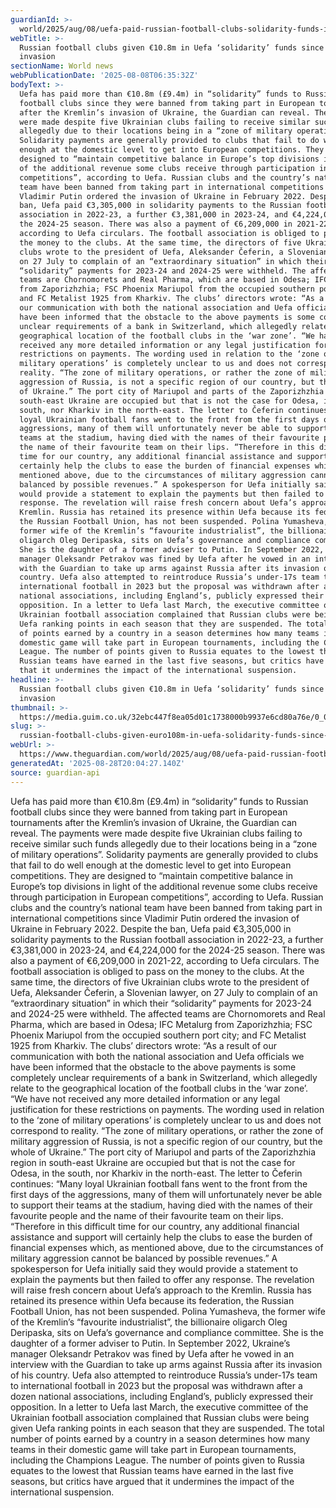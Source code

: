 ```yaml
---
guardianId: >-
  world/2025/aug/08/uefa-paid-russian-football-clubs-solidarity-funds-invasion-ukraine
webTitle: >-
  Russian football clubs given €10.8m in Uefa ‘solidarity’ funds since Ukraine
  invasion
sectionName: World news
webPublicationDate: '2025-08-08T06:35:32Z'
bodyText: >-
  Uefa has paid more than €10.8m (£9.4m) in “solidarity” funds to Russian
  football clubs since they were banned from taking part in European tournaments
  after the Kremlin’s invasion of Ukraine, the Guardian can reveal. The payments
  were made despite five Ukrainian clubs failing to receive similar such funds
  allegedly due to their locations being in a “zone of military operations”.
  Solidarity payments are generally provided to clubs that fail to do well
  enough at the domestic level to get into European competitions. They are
  designed to “maintain competitive balance in Europe’s top divisions in light
  of the additional revenue some clubs receive through participation in European
  competitions”, according to Uefa. Russian clubs and the country’s national
  team have been banned from taking part in international competitions since
  Vladimir Putin ordered the invasion of Ukraine in February 2022. Despite the
  ban, Uefa paid €3,305,000 in solidarity payments to the Russian football
  association in 2022-23, a further €3,381,000 in 2023-24, and €4,224,000 for
  the 2024-25 season. There was also a payment of €6,209,000 in 2021-22,
  according to Uefa circulars. The football association is obliged to pass on
  the money to the clubs. At the same time, the directors of five Ukrainian
  clubs wrote to the president of Uefa, Aleksander Čeferin, a Slovenian lawyer,
  on 27 July to complain of an “extraordinary situation” in which their
  “solidarity” payments for 2023-24 and 2024-25 were withheld. The affected
  teams are Chornomorets and Real Pharma, which are based in Odesa; IFC Metalurg
  from Zaporizhzhia; FSC Phoenix Mariupol from the occupied southern port city;
  and FC Metalist 1925 from Kharkiv. The clubs’ directors wrote: “As a result of
  our communication with both the national association and Uefa officials we
  have been informed that the obstacle to the above payments is some completely
  unclear requirements of a bank in Switzerland, which allegedly relate to the
  geographical location of the football clubs in the ‘war zone’. “We have not
  received any more detailed information or any legal justification for these
  restrictions on payments. The wording used in relation to the ‘zone of
  military operations’ is completely unclear to us and does not correspond to
  reality. “The zone of military operations, or rather the zone of military
  aggression of Russia, is not a specific region of our country, but the whole
  of Ukraine.” The port city of Mariupol and parts of the Zaporizhzhia region in
  south-east Ukraine are occupied but that is not the case for Odesa, in the
  south, nor Kharkiv in the north-east. The letter to Čeferin continues: “Many
  loyal Ukrainian football fans went to the front from the first days of the
  aggressions, many of them will unfortunately never be able to support their
  teams at the stadium, having died with the names of their favourite people and
  the name of their favourite team on their lips. “Therefore in this difficult
  time for our country, any additional financial assistance and support will
  certainly help the clubs to ease the burden of financial expenses which, as
  mentioned above, due to the circumstances of military aggression cannot be
  balanced by possible revenues.” A spokesperson for Uefa initially said they
  would provide a statement to explain the payments but then failed to offer any
  response. The revelation will raise fresh concern about Uefa’s approach to the
  Kremlin. Russia has retained its presence within Uefa because its federation,
  the Russian Football Union, has not been suspended. Polina Yumasheva, the
  former wife of the Kremlin’s “favourite industrialist”, the billionaire
  oligarch Oleg Deripaska, sits on Uefa’s governance and compliance committee.
  She is the daughter of a former adviser to Putin. In September 2022, Ukraine’s
  manager Oleksandr Petrakov was fined by Uefa after he vowed in an interview
  with the Guardian to take up arms against Russia after its invasion of his
  country. Uefa also attempted to reintroduce Russia’s under-17s team to
  international football in 2023 but the proposal was withdrawn after a dozen
  national associations, including England’s, publicly expressed their
  opposition. In a letter to Uefa last March, the executive committee of the
  Ukrainian football association complained that Russian clubs were being given
  Uefa ranking points in each season that they are suspended. The total number
  of points earned by a country in a season determines how many teams in their
  domestic game will take part in European tournaments, including the Champions
  League. The number of points given to Russia equates to the lowest that
  Russian teams have earned in the last five seasons, but critics have argued
  that it undermines the impact of the international suspension.
headline: >-
  Russian football clubs given €10.8m in Uefa ‘solidarity’ funds since Ukraine
  invasion
thumbnail: >-
  https://media.guim.co.uk/32ebc447f8ea05d01c1738000b9937e6cd80a76e/0_0_2920_2336/500.jpg
slug: >-
  russian-football-clubs-given-euro108m-in-uefa-solidarity-funds-since-ukraine-invasion
webUrl: >-
  https://www.theguardian.com/world/2025/aug/08/uefa-paid-russian-football-clubs-solidarity-funds-invasion-ukraine
generatedAt: '2025-08-28T20:04:27.140Z'
source: guardian-api
---
```

Uefa has paid more than €10.8m (£9.4m) in “solidarity” funds to Russian football clubs since they were banned from taking part in European tournaments after the Kremlin’s invasion of Ukraine, the Guardian can reveal. The payments were made despite five Ukrainian clubs failing to receive similar such funds allegedly due to their locations being in a “zone of military operations”. Solidarity payments are generally provided to clubs that fail to do well enough at the domestic level to get into European competitions. They are designed to “maintain competitive balance in Europe’s top divisions in light of the additional revenue some clubs receive through participation in European competitions”, according to Uefa. Russian clubs and the country’s national team have been banned from taking part in international competitions since Vladimir Putin ordered the invasion of Ukraine in February 2022. Despite the ban, Uefa paid €3,305,000 in solidarity payments to the Russian football association in 2022-23, a further €3,381,000 in 2023-24, and €4,224,000 for the 2024-25 season. There was also a payment of €6,209,000 in 2021-22, according to Uefa circulars. The football association is obliged to pass on the money to the clubs. At the same time, the directors of five Ukrainian clubs wrote to the president of Uefa, Aleksander Čeferin, a Slovenian lawyer, on 27 July to complain of an “extraordinary situation” in which their “solidarity” payments for 2023-24 and 2024-25 were withheld. The affected teams are Chornomorets and Real Pharma, which are based in Odesa; IFC Metalurg from Zaporizhzhia; FSC Phoenix Mariupol from the occupied southern port city; and FC Metalist 1925 from Kharkiv. The clubs’ directors wrote: “As a result of our communication with both the national association and Uefa officials we have been informed that the obstacle to the above payments is some completely unclear requirements of a bank in Switzerland, which allegedly relate to the geographical location of the football clubs in the ‘war zone’. “We have not received any more detailed information or any legal justification for these restrictions on payments. The wording used in relation to the ‘zone of military operations’ is completely unclear to us and does not correspond to reality. “The zone of military operations, or rather the zone of military aggression of Russia, is not a specific region of our country, but the whole of Ukraine.” The port city of Mariupol and parts of the Zaporizhzhia region in south-east Ukraine are occupied but that is not the case for Odesa, in the south, nor Kharkiv in the north-east. The letter to Čeferin continues: “Many loyal Ukrainian football fans went to the front from the first days of the aggressions, many of them will unfortunately never be able to support their teams at the stadium, having died with the names of their favourite people and the name of their favourite team on their lips. “Therefore in this difficult time for our country, any additional financial assistance and support will certainly help the clubs to ease the burden of financial expenses which, as mentioned above, due to the circumstances of military aggression cannot be balanced by possible revenues.” A spokesperson for Uefa initially said they would provide a statement to explain the payments but then failed to offer any response. The revelation will raise fresh concern about Uefa’s approach to the Kremlin. Russia has retained its presence within Uefa because its federation, the Russian Football Union, has not been suspended. Polina Yumasheva, the former wife of the Kremlin’s “favourite industrialist”, the billionaire oligarch Oleg Deripaska, sits on Uefa’s governance and compliance committee. She is the daughter of a former adviser to Putin. In September 2022, Ukraine’s manager Oleksandr Petrakov was fined by Uefa after he vowed in an interview with the Guardian to take up arms against Russia after its invasion of his country. Uefa also attempted to reintroduce Russia’s under-17s team to international football in 2023 but the proposal was withdrawn after a dozen national associations, including England’s, publicly expressed their opposition. In a letter to Uefa last March, the executive committee of the Ukrainian football association complained that Russian clubs were being given Uefa ranking points in each season that they are suspended. The total number of points earned by a country in a season determines how many teams in their domestic game will take part in European tournaments, including the Champions League. The number of points given to Russia equates to the lowest that Russian teams have earned in the last five seasons, but critics have argued that it undermines the impact of the international suspension.
